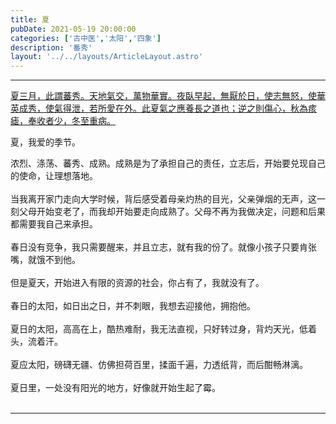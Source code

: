```yaml
---
title: 夏
pubDate: 2021-05-19 20:00:00
categories: ['古中医','太阳','四象']
description: '番秀'
layout: '../../layouts/ArticleLayout.astro'
---
```



---

<div style="text-decoration: underline;" class="write-vertical-right h-[50%] float-right pb-20 animate-fadein-down">
夏三月，此謂蕃秀。天地氣交，萬物華實。夜臥早起，無厭於日，使志無怒，使華英成秀，使氣得泄，若所愛在外。此夏氣之應養長之道也；逆之則傷心，秋為痎瘧，奉收者少，冬至重病。
</div>

夏，我爱的季节。

浓烈、涤荡、蕃秀、成熟。成熟是为了承担自己的责任，立志后，开始要兑现自己的使命，让理想落地。<br /><br />
当我离开家门走向大学时候，背后感受着母亲灼热的目光，父亲弹烟的无声，这一刻父母开始变老了，而我却开始要走向成熟了。父母不再为我做决定，问题和后果都需要我自己来承担。<br /><br />
春日没有竞争，我只需要醒来，并且立志，就有我的份了。就像小孩子只要肯张嘴，就饿不到他。<br /><br />
但是夏天，开始进入有限的资源的社会，你占有了，我就没有了。<br /><br />
春日的太阳，如日出之日，并不刺眼，我想去迎接他，拥抱他。<br /><br />
夏日的太阳，高高在上，酷热难耐，我无法直视，只好转过身，背灼天光，低着头，流着汗。<br /><br />
夏应太阳，磅礴无疆、仿佛担荷百里，揉面千遍，力透纸背，而后酣畅淋漓。<br /><br />
夏日里，一处没有阳光的地方，好像就开始生起了霉。<br /><br />

---